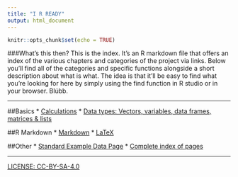 ```yaml
---
title: "I R READY"
output: html_document
---
```


```r
knitr::opts_chunk$set(echo = TRUE)
```

###What's this then?
This is the index. It's an R markdown file that offers an index of the various chapters and categories of the project via links. Below you'll find all of the categories and specific functions alongside a short description about what is what. The idea is that it'll be easy to find what you're looking for here by simply using the find function in R studio or in your browser. Blúbb.

----

##Basics
* [Calculations](calc.html)
* [Data types: Vectors, variables, data frames, matrices & lists](datatypes.html)

##R Markdown
* [Markdown](markdown.html)
* [LaTeX](latex.html)

##Other
* [Standard Example Data Page](examples.html)
* [Complete index of pages](fullindex.html)

----
[LICENSE: CC-BY-SA-4.0](LICENSE)

